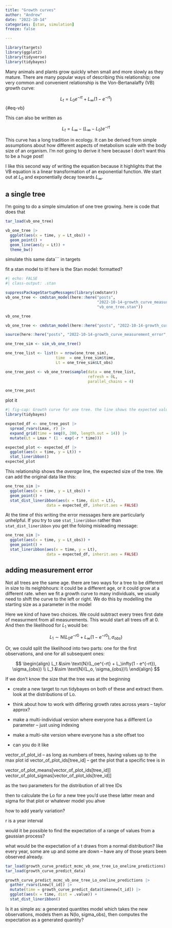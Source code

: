 ```yaml
---
title: "Growth curves"
author: "Andrew"
date: "2022-10-14"
categories: [stan, simulation]
freeze: false

---
```


```r
library(targets)
library(ggplot2)
library(tidyverse)
library(tidybayes)
```

Many animals and plants grow quickly when small and more slowly as they mature. There are many popular ways of describing this relationship; one very common and convenient relationship is the Von-Bertanalaffy (VB) growth curve:

$$
L_t = L_0e^{-rt} + L_\infty(1 - e^{-rt})
$$ {#eq-vb}

This can also be written as

$$
L_t = L_\infty - (L_\infty - L_0)e^{-rt}
$$

This curve has a long tradition in ecology. It can be derived from simple assumptions about how different aspects of metabolism scale with the body size of an organism. I'm not going to derive it here because I don't want this to be a huge post!

I like this second way of writing the equation because it highlights that the VB equation is a linear transformation of an exponential function. We start out at $L_0$ and exponentially decay towards $L_\infty$.

## a single tree

I'm going to do a simple simulation of one tree growing. here is code that does that

```r
tar_load(vb_one_tree)

vb_one_tree |> 
  ggplot(aes(x = time, y = Lt_obs)) + 
  geom_point() + 
  geom_line(aes(y = Lt)) + 
  theme_bw()
```

simulate this same data\`\`\` in targets

fit a stan model to it! here is the Stan model: formatted?

```r
#| echo: FALSE
#| class-output: .stan

suppressPackageStartupMessages(library(cmdstanr))
vb_one_tree <- cmdstan_model(here::here("posts", 
                                        "2022-10-14-growth_curve_measurement_error",
                                        "vb_one_tree.stan"))

vb_one_tree
```

```r

vb_one_tree <- cmdstan_model(here::here("posts", "2022-10-14-growth_curve_measurement_error","vb_one_tree.stan"))

source(here::here("posts", "2022-10-14-growth_curve_measurement_error","vb-growth.R"))

one_tree_sim <- sim_vb_one_tree()

one_tree_list <- list(n = nrow(one_tree_sim),
                      time  = one_tree_sim$time, 
                      Lt = one_tree_sim$Lt_obs)

one_tree_post <- vb_one_tree$sample(data = one_tree_list,
                                    refresh = 0L,
                                    parallel_chains = 4)

one_tree_post
```

plot it

```r
#| fig-cap: Growth curve for one tree. the line shows the expected value, with posterior uncertainty around exactly what that average should be. 
library(tidybayes)

expected_df <- one_tree_post |> 
  spread_rvars(Lmax, r) |> 
  expand_grid(time = seq(0, 200, length.out = 14)) |> 
  mutate(Lt = Lmax * (1 - exp(-r * time)))

expected_plot <- expected_df |> 
  ggplot(aes(x = time, y = Lt)) + 
  stat_lineribbon()
expected_plot
```

This relationship shows the *average* line, the expected size of the tree. We can add the original data like this:

```r
one_tree_sim |> 
  ggplot(aes(x = time, y = Lt_obs)) + 
  geom_point() +
  stat_dist_lineribbon(aes(x = time, dist = Lt),
                  data = expected_df, inherit.aes = FALSE)
```

At the time of this writing the error messages here are particularly unhelpful. If you try to use `stat_lineribbon` rather than `stat_dist_lineribbon` you get the foloing misleading message:

```r
one_tree_sim |> 
  ggplot(aes(x = time, y = Lt_obs)) + 
  geom_point() +
  stat_lineribbon(aes(x = time, y = Lt),
                  data = expected_df, inherit.aes = FALSE)
```

## adding measurement error

Not all trees are the same age. there are two ways for a tree to be different in size to its neighbhours: it could be a different age, or it could grow at a different rate. when we fit a growth curve to many individuals, we usually need to shift the curve to the left or right. We do this by modelling the starting size as a parameter in the model

Here we kind of have two choices. We could subtract every trees first date of measurment from all measurements. This would start all trees off at 0. And then the likelihood for $L_1$ would be:

$$ 
L_1 \sim \text{N}(L_0e^{-r0} + L_\infty(1 - e^{-r0}), \sigma_{obs})
$$

Or, we could split the likelihood into two parts: one for the first observations, and one for all subsequent ones:

$$
\begin{align}
L_t &\sim \text{N}(L_oe^{-rt} + L_\infty(1 - e^{-rt}), \sigma_{obs}) \\
L_1 &\sim \text{N}(L_o, \sigma_{obs})\\
\end{align}
$$

If we don't know the size that the tree was at the beginning

-   create a new target to run tidybayes on both of these and extract them. look at the distributions of Lo.

-   think about how to work with differing growth rates across years -- taylor approx?

-   make a multi-individual version where everyone has a different Lo parameter -- just using indexing

-   make a multi-site version where everyone has a site offset too

-   can you do it like

vector_of_plot_id -- as long as numbers of trees, having values up to the max plot id vector_of_plot_ids\[tree_id\] -- get the plot that a specific tree is in

vector_of_plot_means\[vector_of_plot_ids\[tree_id\]\] vector_of_plot_sigmas\[vector_of_plot_ids\[tree_id\]\]

as the two parameters for the distribution of all tree IDs

then to calculate the Lo for a new tree you'd use these latter mean and sigma for that plot or whatever model you ahve

how to add yearly variation?

r is a year interval

would it be possible to find the expectation of a range of values from a gaussian process?

what would be the expectation of a t draws from a normal distribution? like every year, some are up and some are down -- have any of those years been observed already.

```r
tar_load(growth_curve_predict_mcmc_vb_one_tree_Lo_oneline_predictions)
tar_load(growth_curve_predict_data)

growth_curve_predict_mcmc_vb_one_tree_Lo_oneline_predictions |> 
  gather_rvars(Lnew[t_id]) |> 
  mutate(time = growth_curve_predict_data$timenew[t_id]) |> 
  ggplot(aes(x = time, dist = .value)) + 
  stat_dist_lineribbon()
```

Is it as simple as: a generated quantites model which takes the new observations, models them as N(lo, sigma_obs), then computes the expectation as a generated quantity?
